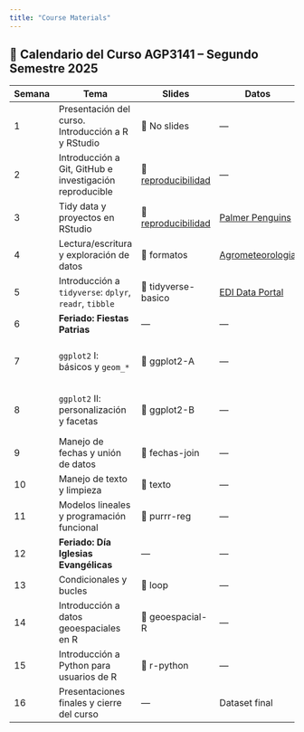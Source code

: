 ```yaml
---
title: "Course Materials"
---
```


## 📆 Calendario del Curso AGP3141 – Segundo Semestre 2025

| Semana | Tema                                                    | Slides                                                                                    | Datos                                                                      | Referencias                                                                        |     |
|------------|------------|------------|------------|------------|------------|
| 1      | Presentación del curso. Introducción a R y RStudio      | 📄 No slides                                                                              | —                                                                          | Videos en Canvas                                                                   |     |
| 2      | Introducción a Git, GitHub e investigación reproducible | 📄 [reproducibilidad](https://saryace.github.io/environ-dataviz-uc/slides/01-semana.html) | —                                                                          | [Happy Git with R](https://happygitwithr.com/) + otras (ver slides)                |     |
| 3      | Tidy data y proyectos en RStudio                        | 📄 [reproducibilidad](https://saryace.github.io/environ-dataviz-uc/slides/03-semana.html)                                                                             | [Palmer Penguins](https://allisonhorst.github.io/palmerpenguins/)          | [R4DS](https://es.r4ds.hadley.nz/)                                                 |     |
| 4      | Lectura/escritura y exploración de datos                | 📄 formatos                                                                               | [Agrometeorologia](https://agrometeorologia.cl/)                           | [R4DS](https://es.r4ds.hadley.nz/)                                                 |     |
| 5      | Introducción a `tidyverse`: `dplyr`, `readr`, `tibble`  | 📄 tidyverse-basico                                                                       | [EDI Data Portal](https://portal.edirepository.org/nis/advancedSearch.jsp) | [R4DS](https://es.r4ds.hadley.nz/)                                                 |     |
| 6      | **Feriado: Fiestas Patrias**                            | —                                                                                         | —                                                                          | —                                                                                  |     |
| 7      | `ggplot2` I: básicos y `geom_*`                         | 📄 ggplot2-A                                                                              | —                                                                          | [Modern Data Visualization with R](https://rkabacoff.github.io/datavis/index.html) |     |
| 8      | `ggplot2` II: personalización y facetas                 | 📄 ggplot2-B                                                                              | —                                                                          | [Modern Data Visualization with R](https://rkabacoff.github.io/datavis/index.html) |     |
| 9      | Manejo de fechas y unión de datos                       | 📄 fechas-join                                                                            | —                                                                          | [R4DS](https://es.r4ds.hadley.nz/)                                                 |     |
| 10     | Manejo de texto y limpieza                              | 📄 texto                                                                                  | —                                                                          | —                                                                                  |     |
| 11     | Modelos lineales y programación funcional               | 📄 purrr-reg                                                                              | —                                                                          | —                                                                                  |     |
| 12     | **Feriado: Día Iglesias Evangélicas**                   | —                                                                                         | —                                                                          | —                                                                                  |     |
| 13     | Condicionales y bucles                                  | 📄 loop                                                                                   | —                                                                          | —                                                                                  |     |
| 14     | Introducción a datos geoespaciales en R                 | 📄 geoespacial-R                                                                          | —                                                                          | —                                                                                  |     |
| 15     | Introducción a Python para usuarios de R                | 📄 r-python                                                                               | —                                                                          | —                                                                                  |     |
| 16     | Presentaciones finales y cierre del curso               | —                                                                                         | Dataset final                                                              | —                                                                                  | —   |
